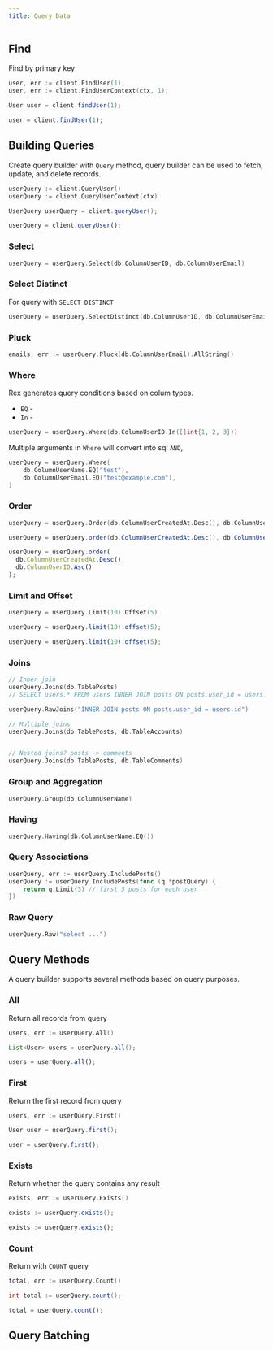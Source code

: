 ```yaml
---
title: Query Data
---
```



## Find

Find by primary key

<Tabs groupId="generator">
  <TabItem value="go" label="Go" default>

```go
user, err := client.FindUser(1);
user, err := client.FindUserContext(ctx, 1);
```

  </TabItem>
  <TabItem value="java" label="Java">

```java
User user = client.findUser(1);
```

  </TabItem>
  <TabItem value="typescript" label="TypeScript">

```typescript
user = client.findUser(1);
```

  </TabItem>
</Tabs>

## Building Queries

Create query builder with `Query` method, query builder can be used to fetch, update, and delete records.

<Tabs groupId="generator">
  <TabItem value="go" label="Go" default>

```go
userQuery := client.QueryUser()
userQuery := client.QueryUserContext(ctx)
```

  </TabItem>
  <TabItem value="java" label="Java">

```java
UserQuery userQuery = client.queryUser();
```

  </TabItem>
  <TabItem value="typescript" label="TypeScript">

```typescript
userQuery = client.queryUser();
```

  </TabItem>
</Tabs>

### Select

<Tabs groupId="generator">
  <TabItem value="go" label="Go" default>

```go
userQuery = userQuery.Select(db.ColumnUserID, db.ColumnUserEmail)
```

  </TabItem>
  <TabItem value="java" label="Java"></TabItem>
  <TabItem value="typescript" label="TypeScript"></TabItem>
</Tabs>

### Select Distinct

For query with `SELECT DISTINCT`

<Tabs groupId="generator">
  <TabItem value="go" label="Go" default>

```go
userQuery = userQuery.SelectDistinct(db.ColumnUserID, db.ColumnUserEmail)
```

  </TabItem>
  <TabItem value="java" label="Java"></TabItem>
  <TabItem value="typescript" label="TypeScript"></TabItem>
</Tabs>

### Pluck

```go
emails, err := userQuery.Pluck(db.ColumnUserEmail).AllString()
```

### Where

Rex generates query conditions based on colum types.

- `EQ` -
- `In` -

```go
userQuery = userQuery.Where(db.ColumnUserID.In([]int{1, 2, 3}))
```

Multiple arguments in `Where` will convert into sql `AND`,

```go
userQuery = userQuery.Where(
	db.ColumnUserName.EQ("test"),
	db.ColumnUserEmail.EQ("test@example.com"),
)
```

### Order

<Tabs groupId="generator">
  <TabItem value="go" label="Go" default>

```go
userQuery = userQuery.Order(db.ColumnUserCreatedAt.Desc(), db.ColumnUserID.Asc())
```

  </TabItem>
  <TabItem value="java" label="Java">

```java
userQuery = userQuery.order(db.ColumnUserCreatedAt.Desc(), db.ColumnUserID.Asc());
```

  </TabItem>
  <TabItem value="typescript" label="TypeScript">

```typescript
userQuery = userQuery.order(
  db.ColumnUserCreatedAt.Desc(),
  db.ColumnUserID.Asc()
);
```

  </TabItem>
</Tabs>

### Limit and Offset

<Tabs groupId="generator">
  <TabItem value="go" label="Go" default>

```go
userQuery = userQuery.Limit(10).Offset(5)
```

  </TabItem>
  <TabItem value="java" label="Java">

```java
userQuery = userQuery.limit(10).offset(5);
```

  </TabItem>
  <TabItem value="typescript" label="TypeScript">

```typescript
userQuery = userQuery.limit(10).offset(5);
```

  </TabItem>
</Tabs>

### Joins

<Tabs groupId="generator">
  <TabItem value="go" label="Go" default>

```go
// Inner join
userQuery.Joins(db.TablePosts)
// SELECT users.* FROM users INNER JOIN posts ON posts.user_id = users.id

userQuery.RawJoins("INNER JOIN posts ON posts.user_id = users.id")

// Multiple joins
userQuery.Joins(db.TablePosts, db.TableAccounts)


// Nested joins? posts -> comments
userQuery.Joins(db.TablePosts, db.TableComments)
```

  </TabItem>
  <TabItem value="java" label="Java"></TabItem>
  <TabItem value="typescript" label="TypeScript"></TabItem>
</Tabs>

### Group and Aggregation

<Tabs groupId="generator">
  <TabItem value="go" label="Go" default>

```go
userQuery.Group(db.ColumnUserName)
```

  </TabItem>
  <TabItem value="java" label="Java"></TabItem>
  <TabItem value="typescript" label="TypeScript"></TabItem>
</Tabs>

### Having

<Tabs groupId="generator">
  <TabItem value="go" label="Go" default>

```go
userQuery.Having(db.ColumnUserName.EQ())
```

  </TabItem>
  <TabItem value="java" label="Java"></TabItem>
  <TabItem value="typescript" label="TypeScript"></TabItem>
</Tabs>

### Query Associations

<Tabs groupId="generator">
  <TabItem value="go" label="Go" default>

```go
userQuery, err := userQuery.IncludePosts()
userQuery := userQuery.IncludePosts(func (q *postQuery) {
	return q.Limit(3) // first 3 posts for each user
})
```

  </TabItem>
  <TabItem value="java" label="Java"></TabItem>
  <TabItem value="typescript" label="TypeScript"></TabItem>
</Tabs>

### Raw Query

<Tabs groupId="generator">
  <TabItem value="go" label="Go" default>

```go
userQuery.Raw("select ...")
```

  </TabItem>
  <TabItem value="java" label="Java"></TabItem>
  <TabItem value="typescript" label="TypeScript"></TabItem>
</Tabs>

## Query Methods

A query builder supports several methods based on query purposes.

### All

Return all records from query

<Tabs groupId="generator">
  <TabItem value="go" label="Go" default>

```go
users, err := userQuery.All()
```

  </TabItem>
  <TabItem value="java" label="Java">

```java
List<User> users = userQuery.all();
```

  </TabItem>
  <TabItem value="typescript" label="TypeScript">

```typescript
users = userQuery.all();
```

  </TabItem>
</Tabs>

### First

Return the first record from query

<Tabs groupId="generator">
  <TabItem value="go" label="Go" default>

```go
users, err := userQuery.First()
```

  </TabItem>
  <TabItem value="java" label="Java">

```java
User user = userQuery.first();
```

  </TabItem>
  <TabItem value="typescript" label="TypeScript">

```typescript
user = userQuery.first();
```

  </TabItem>
</Tabs>

### Exists

Return whether the query contains any result

<Tabs groupId="generator">
  <TabItem value="go" label="Go" default>

```go
exists, err := userQuery.Exists()
```

  </TabItem>
  <TabItem value="java" label="Java">

```java
exists := userQuery.exists();
```

  </TabItem>
  <TabItem value="typescript" label="TypeScript">

```typescript
exists := userQuery.exists();
```

  </TabItem>
</Tabs>

### Count

Return with `COUNT` query

<Tabs groupId="generator">
  <TabItem value="go" label="Go" default>

```go
total, err := userQuery.Count()
```

  </TabItem>
  <TabItem value="java" label="Java">

```java
int total := userQuery.count();
```

  </TabItem>
  <TabItem value="typescript" label="TypeScript">

```typescript
total = userQuery.count();
```

  </TabItem>
</Tabs>

## Query Batching
